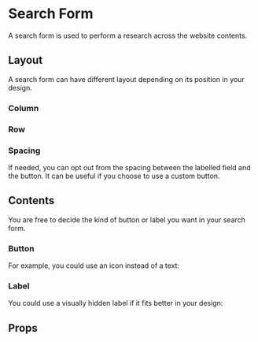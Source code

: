
<Meta of={SearchFormStories} />

# Search Form

A search form is used to perform a research across the website contents.

<Primary />

## Layout

A search form can have different layout depending on its position in your design.

### Column

<Canvas of={SearchFormStories.LayoutColumn} />

### Row

<Canvas of={SearchFormStories.LayoutRow} />

### Spacing

If needed, you can opt out from the spacing between the labelled field and the button. It can be useful if you choose to use a custom button.

<Canvas of={SearchFormStories.WithoutSpacing} />

## Contents

You are free to decide the kind of button or label you want in your search form.

### Button

For example, you could use an icon instead of a text:

<Canvas of={SearchFormStories.IconAsButton} />

### Label

You could use a visually hidden label if it fits better in your design:

<Canvas of={SearchFormStories.VisuallyHiddenLabel} />

## Props

<ArgTypes of={SearchFormStories} />
